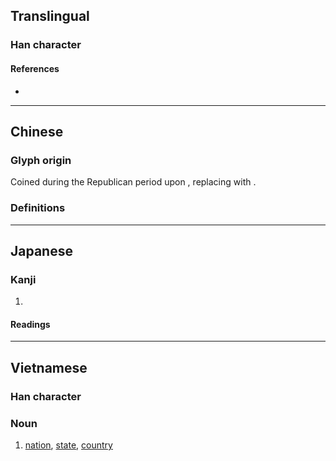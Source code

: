 {{also|𡆿}}
{{character info}}
==Translingual==

===Han character===
{{Han char|rn=31|rad=囗|as=05|sn=8|four=|canj=WRVP|ids=⿴囗民}}

====References====
* {{Han ref|kx=0218.041|dkj=04750|dj=0446.050|hdz=10717.150|uh=56FB|ud=22267}}

----

==Chinese==

===Glyph origin===
Coined during the Republican period upon {{zh-m|囯}}, replacing {{zh-m|王|t=[[king]]}} with {{zh-m|民|t=[[people]]}}.

===Definitions===
{{zh-see|國|v}}

----

==Japanese==

===Kanji===
{{ja-kanji|grade=|rs=囗05}}

# {{rfdef|ja|sort=囗05}}

====Readings====
{{ja-readings
|goon=こく
|kanon=こく
|kun=くに-}}

----

==Vietnamese==

===Han character===
{{vi-readings|reading=quốc}}

===Noun===
{{vi-noun|sc=Hani}}

# [[nation]], [[state]], [[country]]